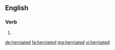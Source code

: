 ==English==

===Verb===
{{head|en}}

# {{en-past of|herniate}}

[[de:herniated]]
[[fa:herniated]]
[[mg:herniated]]
[[vi:herniated]]